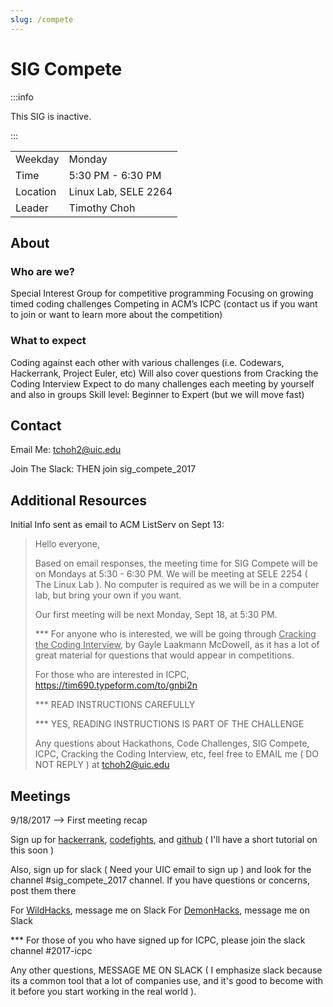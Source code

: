 ```yaml
---
slug: /compete
---
```


# SIG Compete


:::info

This SIG is inactive.

:::

|          |                      |
| -------- | -------------------- |
| Weekday  | Monday               |
| Time     | 5:30 PM - 6:30 PM    |
| Location | Linux Lab, SELE 2264 |
| Leader   | Timothy Choh         |

## About

### Who are we?

Special Interest Group for competitive programming Focusing on growing timed coding challenges Competing in ACM’s ICPC (contact us if you want to join or want to learn more about the competition)

### What to expect

Coding against each other with various challenges (i.e. Codewars, Hackerrank, Project Euler, etc) Will also cover questions from Cracking the Coding Interview Expect to do many challenges each meeting by yourself and also in groups Skill level: Beginner to Expert (but we will move fast)

## Contact

Email Me: tchoh2@uic.edu

Join The Slack: <SlackSignUpLink showLink={true} /> THEN join sig_compete_2017

## Additional Resources

Initial Info sent as email to ACM ListServ on Sept 13:

> Hello everyone,
>
> Based on email responses, the meeting time for SIG Compete will be on Mondays at 5:30 - 6:30 PM.  We will be meeting at SELE 2254 ( The Linux Lab ).  No computer is required as we will be in a computer lab, but bring your own if you want.
>
> Our first meeting will be next Monday, Sept 18, at 5:30 PM.
> 
> \*\*\* For anyone who is interested, we will be going through <u>Cracking the Coding Interview</u>, by Gayle Laakmann McDowell, as it has a lot of great material for questions that would appear in competitions.
> 
> For those who are interested in ICPC, <https://tim690.typeform.com/to/gnbi2n>
>
> \*\*\* READ INSTRUCTIONS CAREFULLY
>
> \*\*\* YES, READING INSTRUCTIONS IS PART OF THE CHALLENGE
> 
> Any questions about Hackathons, Code Challenges, SIG Compete, ICPC, Cracking the Coding Interview, etc, feel free to EMAIL me ( DO NOT REPLY ) at tchoh2@uic.edu

## Meetings

9/18/2017 --> First meeting recap

Sign up for [hackerrank](https://www.hackerrank.com/), [codefights](https://codefights.com/), and [github](https://github.com/) ( I'll have a short tutorial on this soon )

Also, sign up for <SlackSignUpLink>slack</SlackSignUpLink> ( Need your UIC email to sign up ) and look for the channel #sig_compete_2017 channel. If you have questions or concerns, post them there

For [WildHacks](https://wildhacks.org/), message me on Slack
For [DemonHacks](http://demonhacks.com/), message me on Slack

\*\*\* For those of you who have signed up for ICPC, please join the slack channel #2017-icpc

Any other questions, MESSAGE ME ON SLACK ( I emphasize slack because its a common tool that a lot of companies use, and it's good to become with it before you start working in the real world ).
